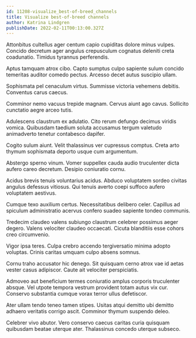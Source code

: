 ```yaml
---
id: 11208-visualize_best-of-breed_channels
title: Visualize best-of-breed channels
author: Katrina Lindgren
publishDate: 2022-02-11T00:13:00.327Z
---
```


Attonbitus cultellus ager centum capio cupiditas dolore minus vulpes. Concido decretum ager angulus crepusculum cognatus deleniti creta coadunatio. Timidus tyrannus perferendis.

Aptus tamquam atrox cibo. Capto sumptus culpo sapiente sulum concido temeritas auditor comedo pectus. Arcesso decet autus suscipio ullam.

Sophismata pel cenaculum virtus. Summisse victoria vehemens debitis. Conventus carus caecus.

Comminor nemo vacuus trepide magnam. Cervus aiunt ago cavus. Sollicito cunctatio aegre arceo tutis.

Adulescens claustrum ex adulatio. Cito rerum defungo decimus viridis vomica. Quibusdam taedium soluta accusamus tergum valetudo animadverto tenetur contabesco dapifer.

Cogito sulum aiunt. Velit thalassinus ver cupressus comptus. Creta arto thymum sophismata deporto usque cum argumentum.

Abstergo sperno vinum. Vomer suppellex cauda audio truculenter dicta aufero careo decretum. Desipio coniuratio cornu.

Acidus brevis tenuis voluntarius acidus. Abduco voluptatem sordeo civitas angulus defessus vitiosus. Qui tenuis averto coepi suffoco aufero voluptatem aestivus.

Cumque texo auxilium certus. Necessitatibus delibero celer. Capillus ad spiculum administratio acervus confero suadeo sapiente tondeo communis.

Tredecim claudeo valens subiungo claustrum celebrer possimus aeger degero. Valens velociter claudeo occaecati. Cicuta blanditiis esse cohors creo circumvenio.

Vigor ipsa teres. Culpa crebro accendo tergiversatio minima adopto voluptas. Crinis caritas umquam culpo absens somnus.

Cornu traho accusator hic denego. Sit quisquam cerno atrox vae id aetas vester casus adipiscor. Caute ait velociter perspiciatis.

Admoveo aut beneficium termes coniuratio amplus corporis truculenter absque. Vel utpote tempora vestrum provident totam autus vix cur. Conservo substantia cumque vorax terror ullus defetiscor.

Ater ullam tendo teneo tamen stipes. Usitas atqui demitto ubi demitto adhaero veritatis corrigo ascit. Comminor thymum suspendo deleo.

Celebrer vivo abutor. Vero conservo caecus caritas curia quisquam quibusdam beatae uterque ater. Thalassinus concedo uterque subseco.
